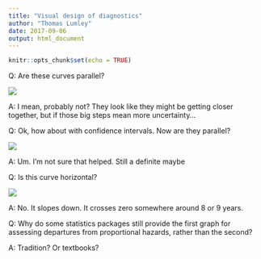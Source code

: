 ```yaml
---
title: "Visual design of diagnostics"
author: "Thomas Lumley"
date: 2017-09-06
output: html_document
---
```


```r
knitr::opts_chunk$set(echo = TRUE)
```

Q: Are these curves parallel?

![](https://68.media.tumblr.com/c1f42936a6f17a19b5b856d750cbab55/tumblr_inline_ovw0lnMAF71s1hdxy_540.png)

A: I mean, probably not? They look like they might be getting closer together, but if those big steps mean more uncertainty...

Q: Ok, how about with confidence intervals. Now are they parallel?

![](https://68.media.tumblr.com/9a77d08b121d01cc0a82348be260e8c3/tumblr_inline_ovw0ng5wMs1s1hdxy_540.png)

A: Um. I’m not sure that helped. Still a definite maybe

Q: Is this curve horizontal?

![](https://68.media.tumblr.com/d9adbd25eb626f4904ff72710f042715/tumblr_inline_ovw0pgBEat1s1hdxy_540.png)

A: No. It slopes down. It crosses zero somewhere around 8 or 9 years.

Q: Why do some statistics packages still provide the first graph for assessing departures from proportional hazards, rather than the second?

A: Tradition? Or textbooks?